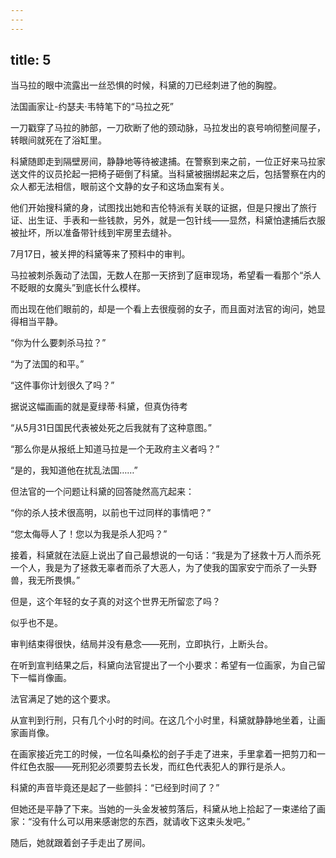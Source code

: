 ```yaml
---
---
---
```

title: 5
---



当马拉的眼中流露出一丝恐惧的时候，科黛的刀已经刺进了他的胸膛。

法国画家让-约瑟夫·韦特笔下的“马拉之死”



一刀戳穿了马拉的肺部，一刀砍断了他的颈动脉，马拉发出的哀号响彻整间屋子，转眼间就死在了浴缸里。

科黛随即走到隔壁房间，静静地等待被逮捕。在警察到来之前，一位正好来马拉家送文件的议员抡起一把椅子砸倒了科黛。当科黛被捆绑起来之后，包括警察在内的众人都无法相信，眼前这个文静的女子和这场血案有关。

他们开始搜科黛的身，试图找出她和吉伦特派有关联的证据，但是只搜出了旅行证、出生证、手表和一些钱款，另外，就是一包针线——显然，科黛怕逮捕后衣服被扯坏，所以准备带针线到牢房里去缝补。

7月17日，被关押的科黛等来了预料中的审判。

马拉被刺杀轰动了法国，无数人在那一天挤到了庭审现场，希望看一看那个“杀人不眨眼的女魔头”到底长什么模样。

而出现在他们眼前的，却是一个看上去很瘦弱的女子，而且面对法官的询问，她显得相当平静。

“你为什么要刺杀马拉？”

“为了法国的和平。”

“这件事你计划很久了吗？”

据说这幅画画的就是夏绿蒂·科黛，但真伪待考



“从5月31日国民代表被处死之后我就有了这种意图。”

“那么你是从报纸上知道马拉是一个无政府主义者吗？”

“是的，我知道他在扰乱法国……”

但法官的一个问题让科黛的回答陡然高亢起来：

“你的杀人技术很高明，以前也干过同样的事情吧？”

“您太侮辱人了！您以为我是杀人犯吗？”

接着，科黛就在法庭上说出了自己最想说的一句话：“我是为了拯救十万人而杀死一个人，我是为了拯救无辜者而杀了大恶人，为了使我的国家安宁而杀了一头野兽，我无所畏惧。”

但是，这个年轻的女子真的对这个世界无所留恋了吗？

似乎也不是。

审判结束得很快，结局并没有悬念——死刑，立即执行，上断头台。

在听到宣判结果之后，科黛向法官提出了一个小要求：希望有一位画家，为自己留下一幅肖像画。

法官满足了她的这个要求。

从宣判到行刑，只有几个小时的时间。在这几个小时里，科黛就静静地坐着，让画家画肖像。

在画家接近完工的时候，一位名叫桑松的刽子手走了进来，手里拿着一把剪刀和一件红色衣服——死刑犯必须要剪去长发，而红色代表犯人的罪行是杀人。

科黛的声音毕竟还是起了一些颤抖：“已经到时间了？”

但她还是平静了下来。当她的一头金发被剪落后，科黛从地上拾起了一束递给了画家：“没有什么可以用来感谢您的东西，就请收下这束头发吧。”

随后，她就跟着刽子手走出了房间。